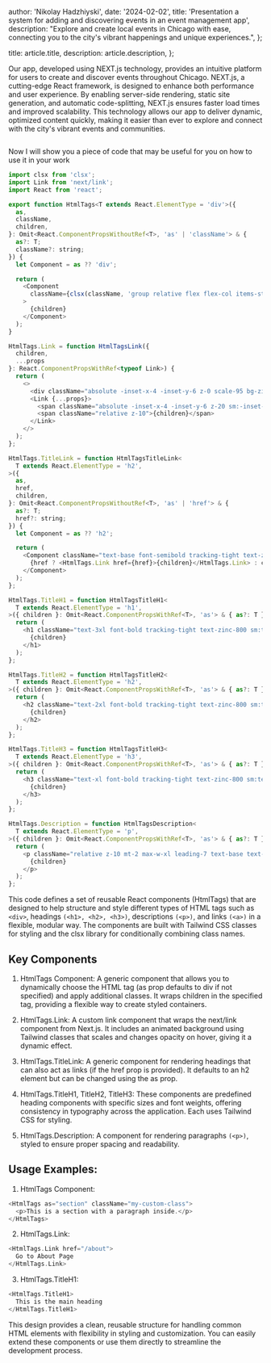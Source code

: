 
  author: 'Nikolay Hadzhiyski',
  date: '2024-02-02',
  title:
    'Presentation a system for adding and discovering events in an event management app',
  description:
    "Explore and create local events in Chicago with ease, connecting you to the city's vibrant happenings and unique experiences.",
};

  title: article.title,
  description: article.description,
};


Our app, developed using NEXT.js technology, provides an intuitive platform for users to create and discover events throughout Chicago. NEXT.js, a cutting-edge React framework, is designed to enhance both performance and user experience. By enabling server-side rendering, static site generation, and automatic code-splitting, NEXT.js ensures faster load times and improved scalability. This technology allows our app to deliver dynamic, optimized content quickly, making it easier than ever to explore and connect with the city's vibrant events and communities.

<Image src={designEvents} alt="" />

Now I will show you a piece of code that may be useful for you on how to use it in your work

```js
import clsx from 'clsx';
import Link from 'next/link';
import React from 'react';

export function HtmlTags<T extends React.ElementType = 'div'>({
  as,
  className,
  children,
}: Omit<React.ComponentPropsWithoutRef<T>, 'as' | 'className'> & {
  as?: T;
  className?: string;
}) {
  let Component = as ?? 'div';

  return (
    <Component
      className={clsx(className, 'group relative flex flex-col items-start')}
    >
      {children}
    </Component>
  );
}

HtmlTags.Link = function HtmlTagsLink({
  children,
  ...props
}: React.ComponentPropsWithRef<typeof Link>) {
  return (
    <>
      <div className="absolute -inset-x-4 -inset-y-6 z-0 scale-95 bg-zinc-50 opacity-0 transition group-hover:scale-100 group-hover:opacity-100 sm:-inset-x-6 sm:rounded-2xl dark:bg-zinc-800/50" />
      <Link {...props}>
        <span className="absolute -inset-x-4 -inset-y-6 z-20 sm:-inset-x-6 sm:rounded-2xl" />
        <span className="relative z-10">{children}</span>
      </Link>
    </>
  );
};

HtmlTags.TitleLink = function HtmlTagsTitleLink<
  T extends React.ElementType = 'h2',
>({
  as,
  href,
  children,
}: Omit<React.ComponentPropsWithoutRef<T>, 'as' | 'href'> & {
  as?: T;
  href?: string;
}) {
  let Component = as ?? 'h2';

  return (
    <Component className="text-base font-semibold tracking-tight text-zinc-800 dark:text-zinc-100">
      {href ? <HtmlTags.Link href={href}>{children}</HtmlTags.Link> : children}
    </Component>
  );
};

HtmlTags.TitleH1 = function HtmlTagsTitleH1<
  T extends React.ElementType = 'h1',
>({ children }: Omit<React.ComponentPropsWithRef<T>, 'as'> & { as?: T }) {
  return (
    <h1 className="text-3xl font-bold tracking-tight text-zinc-800 sm:text-4xl dark:text-zinc-100">
      {children}
    </h1>
  );
};

HtmlTags.TitleH2 = function HtmlTagsTitleH2<
  T extends React.ElementType = 'h2',
>({ children }: Omit<React.ComponentPropsWithRef<T>, 'as'> & { as?: T }) {
  return (
    <h2 className="text-2xl font-bold tracking-tight text-zinc-800 sm:text-2xl dark:text-zinc-100">
      {children}
    </h2>
  );
};

HtmlTags.TitleH3 = function HtmlTagsTitleH3<
  T extends React.ElementType = 'h3',
>({ children }: Omit<React.ComponentPropsWithRef<T>, 'as'> & { as?: T }) {
  return (
    <h3 className="text-xl font-bold tracking-tight text-zinc-800 sm:text-xl dark:text-zinc-100">
      {children}
    </h3>
  );
};

HtmlTags.Description = function HtmlTagsDescription<
  T extends React.ElementType = 'p',
>({ children }: Omit<React.ComponentPropsWithRef<T>, 'as'> & { as?: T }) {
  return (
    <p className="relative z-10 mt-2 max-w-xl leading-7 text-base text-zinc-800 dark:text-zinc-100">
      {children}
    </p>
  );
};

```

This code defines a set of reusable React components (HtmlTags) that are designed to help structure and style different types of HTML tags such as `<div>`, headings `(<h1>, <h2>, <h3>)`, descriptions `(<p>)`, and links `(<a>)` in a flexible, modular way. The components are built with Tailwind CSS classes for styling and the clsx library for conditionally combining class names.

## Key Components

1. HtmlTags Component: A generic component that allows you to dynamically choose the HTML tag (as prop defaults to div if not specified) and apply additional classes. It wraps children in the specified tag, providing a flexible way to create styled containers.

2. HtmlTags.Link: A custom link component that wraps the next/link component from Next.js.
   It includes an animated background using Tailwind classes that scales and changes opacity on hover, giving it a dynamic effect.

3. HtmlTags.TitleLink: A generic component for rendering headings that can also act as links (if the href prop is provided). It defaults to an h2 element but can be changed using the as prop.

4. HtmlTags.TitleH1, TitleH2, TitleH3: These components are predefined heading components with specific sizes and font weights, offering consistency in typography across the application. Each uses Tailwind CSS for styling.

5. HtmlTags.Description: A component for rendering paragraphs `(<p>)`, styled to ensure proper spacing and readability.

## Usage Examples:

1. HtmlTags Component:

```c
<HtmlTags as="section" className="my-custom-class">
  <p>This is a section with a paragraph inside.</p>
</HtmlTags>
```

2. HtmlTags.Link:

```c
<HtmlTags.Link href="/about">
  Go to About Page
</HtmlTags.Link>
```

3. HtmlTags.TitleH1:

```c
<HtmlTags.TitleH1>
  This is the main heading
</HtmlTags.TitleH1>
```

This design provides a clean, reusable structure for handling common HTML elements with flexibility in styling and customization. You can easily extend these components or use them directly to streamline the development process.
